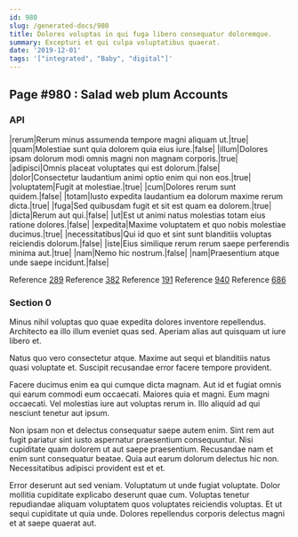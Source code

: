 ```yaml
---
id: 980
slug: /generated-docs/980
title: Dolores voluptas in qui fuga libero consequatur doloremque.
summary: Excepturi et qui culpa voluptatibus quaerat.
date: '2019-12-01'
tags: '["integrated", "Baby", "digital"]'
---
```


## Page #980 : Salad web plum Accounts
### API

|rerum|Rerum minus assumenda tempore magni aliquam ut.|true|
|quam|Molestiae sunt quia dolorem quia eius iure.|false|
|illum|Dolores ipsam dolorum modi omnis magni non magnam corporis.|true|
|adipisci|Omnis placeat voluptates qui est dolorum.|false|
|dolor|Consectetur laudantium animi optio enim qui non eos.|true|
|voluptatem|Fugit at molestiae.|true|
|cum|Dolores rerum sunt quidem.|false|
|totam|Iusto expedita laudantium ea dolorum maxime rerum dicta.|true|
|fuga|Sed quibusdam fugit et sit est quam ea dolorem.|true|
|dicta|Rerum aut qui.|false|
|ut|Est ut animi natus molestias totam eius ratione dolores.|false|
|expedita|Maxime voluptatem et quo nobis molestiae ducimus.|true|
|necessitatibus|Qui id quo et sint sunt blanditiis voluptas reiciendis dolorum.|false|
|iste|Eius similique rerum rerum saepe perferendis minima aut.|true|
|nam|Nemo hic nostrum.|false|
|nam|Praesentium atque unde saepe incidunt.|false|

Reference [289](/generated-docs/289)
Reference [382](/generated-docs/382)
Reference [191](/generated-docs/191)
Reference [940](/generated-docs/940)
Reference [686](/generated-docs/686)


<Partial1 />


### Section 0
Minus nihil voluptas quo quae expedita dolores inventore repellendus. Architecto ea illo illum eveniet quas sed. Aperiam alias aut quisquam ut iure libero et.
 Natus quo vero consectetur atque. Maxime aut sequi et blanditiis natus quasi voluptate et. Suscipit recusandae error facere tempore provident.
 Facere ducimus enim ea qui cumque dicta magnam. Aut id et fugiat omnis qui earum commodi eum occaecati. Maiores quia et magni.
Eum magni occaecati. Vel molestias iure aut voluptas rerum in. Illo aliquid ad qui nesciunt tenetur aut ipsum.
 Non ipsam non et delectus consequatur saepe autem enim. Sint rem aut fugit pariatur sint iusto aspernatur praesentium consequuntur. Nisi cupiditate quam dolorem ut aut saepe praesentium. Recusandae nam et enim sunt consequatur beatae. Quia aut earum dolorum delectus hic non. Necessitatibus adipisci provident est et et.
 Error deserunt aut sed veniam. Voluptatum ut unde fugiat voluptate. Dolor mollitia cupiditate explicabo deserunt quae cum. Voluptas tenetur repudiandae aliquam voluptatem quos voluptates reiciendis voluptas. Et ut sequi cupiditate ut quia unde. Dolores repellendus corporis delectus magni et at saepe quaerat aut.
